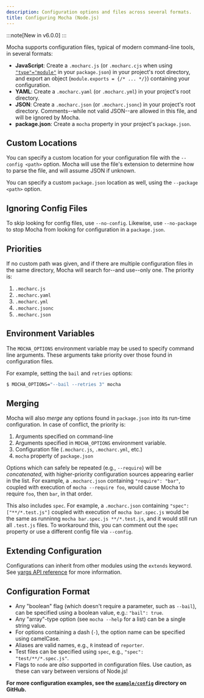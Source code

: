 ```yaml
---
description: Configuration options and files across several formats.
title: Configuring Mocha (Node.js)
---
```


:::note[New in v6.0.0]
:::

Mocha supports configuration files, typical of modern command-line tools, in several formats:

- **JavaScript**: Create a `.mocharc.js` (or `.mocharc.cjs` when using [`"type"="module"`](../explainers/nodejs-native-esm-support) in your `package.json`)
  in your project's root directory, and export an object (`module.exports = {/* ... */}`) containing your configuration.
- **YAML**: Create a `.mocharc.yaml` (or `.mocharc.yml`) in your project's root directory.
- **JSON**: Create a `.mocharc.json` (or `.mocharc.jsonc`) in your project's root directory.
  Comments--while not valid JSON--are allowed in this file, and will be ignored by Mocha.
- **package.json**: Create a `mocha` property in your project's `package.json`.

## Custom Locations

You can specify a custom location for your configuration file with the `--config <path>` option.
Mocha will use the file's extension to determine how to parse the file, and will assume JSON if unknown.

You can specify a custom `package.json` location as well, using the `--package <path>` option.

## Ignoring Config Files

To skip looking for config files, use `--no-config`.
Likewise, use `--no-package` to stop Mocha from looking for configuration in a `package.json`.

## Priorities

If no custom path was given, and if there are multiple configuration files in the same directory, Mocha will search for--and use--only one.
The priority is:

1. `.mocharc.js`
1. `.mocharc.yaml`
1. `.mocharc.yml`
1. `.mocharc.jsonc`
1. `.mocharc.json`

## Environment Variables

The `MOCHA_OPTIONS` environment variable may be used to specify command line arguments.
These arguments take priority over those found in configuration files.

For example, setting the `bail` and `retries` options:

```bash
$ MOCHA_OPTIONS="--bail --retries 3" mocha
```

## Merging

Mocha will also _merge_ any options found in `package.json` into its run-time configuration.
In case of conflict, the priority is:

1. Arguments specified on command-line
1. Arguments specified in `MOCHA_OPTIONS` environment variable.
1. Configuration file (`.mocharc.js`, `.mocharc.yml`, etc.)
1. `mocha` property of `package.json`

Options which can safely be repeated (e.g., `--require`) will be _concatenated_, with higher-priority configuration sources appearing earlier in the list.
For example, a `.mocharc.json` containing `"require": "bar"`, coupled with execution of `mocha --require foo`, would cause Mocha to require `foo`, then `bar`, in that order.

This also includes `spec`. For example, a `.mocharc.json` containing `"spec": ["**/*.test.js"]` coupled with execution of `mocha bar.spec.js` would be the same as runninng `mocha bar.spec.js **/*.test.js`, and it would still run all `.test.js` files. To workaround this, you can comment out the `spec` property or use a different config file via `--config`.

## Extending Configuration

Configurations can inherit from other modules using the `extends` keyword.
See [yargs API reference](http://yargs.js.org/docs/#api-reference-configobject-extends-keyword) for more information.

## Configuration Format

- Any "boolean" flag (which doesn't require a parameter, such as `--bail`), can be specified using a boolean value, e.g.: `"bail": true`.
- Any "array"-type option (see `mocha --help` for a list) can be a single string value.
- For options containing a dash (`-`), the option name can be specified using camelCase.
- Aliases are valid names, e.g., `R` instead of `reporter`.
- Test files can be specified using `spec`, e.g., `"spec": "test/**/*.spec.js"`.
- Flags to `node` are _also_ supported in configuration files.
  Use caution, as these can vary between versions of Node.js!

**For more configuration examples, see the [`example/config`](https://github.com/mochajs/mocha/tree/main/example/config) directory on GitHub.**
